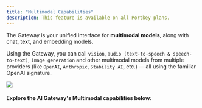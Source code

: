 ```yaml
---
title: "Multimodal Capabilities"
description: This feature is available on all Portkey plans.
---
```



The Gateway is your unified interface for **multimodal models**, along with chat, text, and embedding models.

Using the Gateway, you can call `vision`, `audio (text-to-speech & speech-to-text)`, `image generation` and other multimodal models from multiple providers (like `OpenAI`, `Anthropic`, `Stability AI`, etc.) — all using the familiar OpenAI signature.

<Frame>
  <img src="/images/product/ai-gateway/multi.png"/>
</Frame>

#### Explore the AI Gateway's Multimodal capabilities below:

<Card title="Vision" href="/product/ai-gateway/multimodal-capabilities/vision" />

  <Card title="Image Generation" href="/product/ai-gateway/multimodal-capabilities/image-generation" />

  <Card title="Function Calling" href="/product/ai-gateway/multimodal-capabilities/function-calling" />

  <Card title="Speech-to-Text" href="/product/ai-gateway/multimodal-capabilities/speech-to-text" />

  <Card title="Text-to-Speech" href="/product/ai-gateway/multimodal-capabilities/text-to-speech" />
